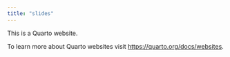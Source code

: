 ```yaml
---
title: "slides"
---
```


This is a Quarto website.

To learn more about Quarto websites visit <https://quarto.org/docs/websites>.
